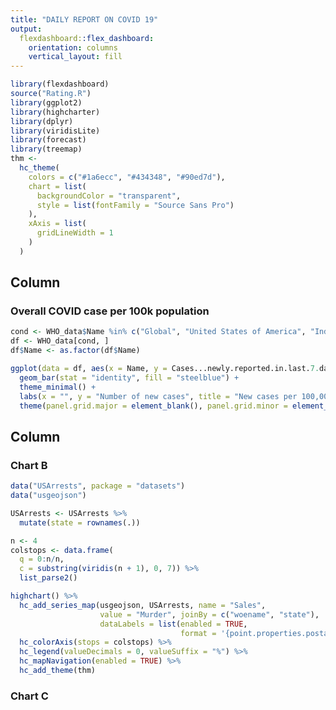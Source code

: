 ```yaml
---
title: "DAILY REPORT ON COVID 19"
output: 
  flexdashboard::flex_dashboard:
    orientation: columns
    vertical_layout: fill
---
```


```r
library(flexdashboard)
source("Rating.R")
library(ggplot2)
library(highcharter)
library(dplyr)
library(viridisLite)
library(forecast)
library(treemap)
thm <- 
  hc_theme(
    colors = c("#1a6ecc", "#434348", "#90ed7d"),
    chart = list(
      backgroundColor = "transparent",
      style = list(fontFamily = "Source Sans Pro")
    ),
    xAxis = list(
      gridLineWidth = 1
    )
  )
```

Column {data-width=650}
-----------------------------------------------------------------------

### Overall COVID case per 100k population

```r
cond <- WHO_data$Name %in% c("Global", "United States of America", "India", "The United Kingdom", "Germany", "Brazil")
df <- WHO_data[cond, ]
df$Name <- as.factor(df$Name)

ggplot(data = df, aes(x = Name, y = Cases...newly.reported.in.last.7.days.per.100000.population)) + 
  geom_bar(stat = "identity", fill = "steelblue") + 
  theme_minimal() + 
  labs(x = "", y = "Number of new cases", title = "New cases per 100,000 population in the last 7 days") +
  theme(panel.grid.major = element_blank(), panel.grid.minor = element_blank(), axis.text.x = element_text(angle = 20, vjust = 0.5, hjust=1))
```

Column {data-width=350}
-----------------------------------------------------------------------

### Chart B

```r
data("USArrests", package = "datasets")
data("usgeojson")

USArrests <- USArrests %>%
  mutate(state = rownames(.))

n <- 4
colstops <- data.frame(
  q = 0:n/n,
  c = substring(viridis(n + 1), 0, 7)) %>%
  list_parse2()

highchart() %>%
  hc_add_series_map(usgeojson, USArrests, name = "Sales",
                    value = "Murder", joinBy = c("woename", "state"),
                    dataLabels = list(enabled = TRUE,
                                      format = '{point.properties.postalcode}')) %>%
  hc_colorAxis(stops = colstops) %>%
  hc_legend(valueDecimals = 0, valueSuffix = "%") %>%
  hc_mapNavigation(enabled = TRUE) %>%
  hc_add_theme(thm)
```

### Chart C

```r

```

